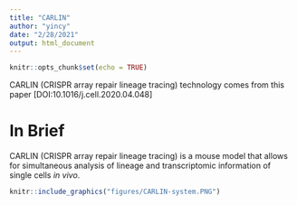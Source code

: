 ```yaml
---
title: "CARLIN"
author: "yincy"
date: "2/28/2021"
output: html_document
---
```


```r
knitr::opts_chunk$set(echo = TRUE)
```

CARLIN (CRISPR array repair lineage tracing) technology comes from this paper [DOI:10.1016/j.cell.2020.04.048]

# In Brief
CARLIN (CRISPR array repair lineage tracing) is a mouse model that allows for simultaneous analysis of lineage and transcriptomic information of single cells *in vivo*.  

```r
knitr::include_graphics("figures/CARLIN-system.PNG")
```


